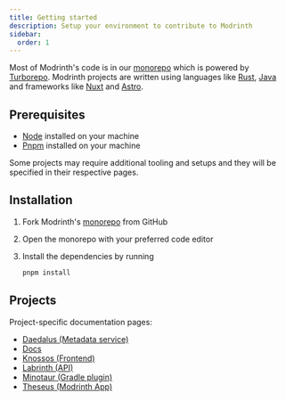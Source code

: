 ```yaml
---
title: Getting started
description: Setup your environment to contribute to Modrinth
sidebar:
  order: 1
---
```



Most of Modrinth's code is in our [monorepo](https://github.com/modrinth/code) which is powered by [Turborepo](https://turborepo.org).
Modrinth projects are written using languages like [Rust](https://www.rust-lang.org), [Java](https://www.java.com) and frameworks like [Nuxt](https://nuxtjs.org) and [Astro](https://astro.build).

## Prerequisites
- [Node](https://nodejs.org) installed on your machine
- [Pnpm](https://pnpm.io) installed on your machine

Some projects may require additional tooling and setups and they will be specified in their respective pages.

## Installation

<Steps>

1. Fork Modrinth's [monorepo](https://github.com/modrinth/code) from GitHub

2. Open the monorepo with your preferred code editor

2. Install the dependencies by running
    ```bash
    pnpm install
    ```

</Steps>

## Projects

Project-specific documentation pages:

- [Daedalus (Metadata service)](/contributing/daedalus)
- [Docs](/contributing/docs)
- [Knossos (Frontend)](/contributing/knossos)
- [Labrinth (API)](/contributing/labrinth)
- [Minotaur (Gradle plugin)](/contributing/minotaur)
- [Theseus (Modrinth App)](/contributing/theseus)